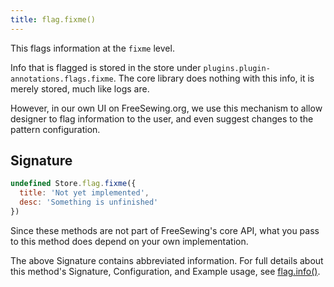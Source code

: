 ```yaml
---
title: flag.fixme()
---
```


This flags information at the `fixme` level.

Info that is flagged is stored in the store under `plugins.plugin-annotations.flags.fixme`.
The core library does nothing with this info, it is merely stored, much like logs are.

However, in our own UI on FreeSewing.org, we use this mechanism to allow
designer to flag information to the user, and even suggest changes to the
pattern configuration.


## Signature

```js
undefined Store.flag.fixme({
  title: 'Not yet implemented',
  desc: 'Something is unfinished'
})
```

Since these methods are not part of FreeSewing's core API, what you pass to this method does depend on your own implementation.

<Related>

The above Signature contains abbreviated information.
For full details about this method's Signature, Configuration, and
Example usage, see [flag.info()](/reference/store-methods/flag.info).

</Related>
